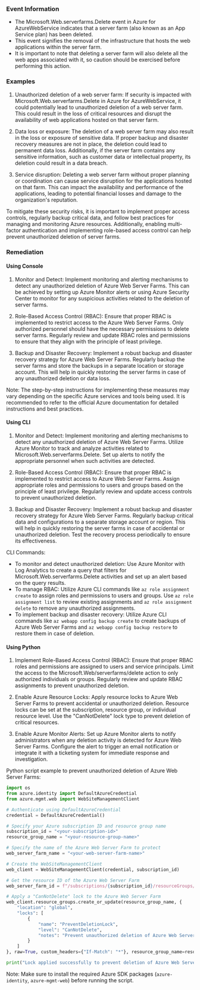
### Event Information

- The Microsoft.Web.serverfarms.Delete event in Azure for AzureWebService indicates that a server farm (also known as an App Service plan) has been deleted.
- This event signifies the removal of the infrastructure that hosts the web applications within the server farm.
- It is important to note that deleting a server farm will also delete all the web apps associated with it, so caution should be exercised before performing this action.


### Examples

1. Unauthorized deletion of a web server farm: If security is impacted with Microsoft.Web.serverfarms.Delete in Azure for AzureWebService, it could potentially lead to unauthorized deletion of a web server farm. This could result in the loss of critical resources and disrupt the availability of web applications hosted on that server farm.

2. Data loss or exposure: The deletion of a web server farm may also result in the loss or exposure of sensitive data. If proper backup and disaster recovery measures are not in place, the deletion could lead to permanent data loss. Additionally, if the server farm contains any sensitive information, such as customer data or intellectual property, its deletion could result in a data breach.

3. Service disruption: Deleting a web server farm without proper planning or coordination can cause service disruption for the applications hosted on that farm. This can impact the availability and performance of the applications, leading to potential financial losses and damage to the organization's reputation.

To mitigate these security risks, it is important to implement proper access controls, regularly backup critical data, and follow best practices for managing and monitoring Azure resources. Additionally, enabling multi-factor authentication and implementing role-based access control can help prevent unauthorized deletion of server farms.

### Remediation

#### Using Console

1. Monitor and Detect: Implement monitoring and alerting mechanisms to detect any unauthorized deletion of Azure Web Server Farms. This can be achieved by setting up Azure Monitor alerts or using Azure Security Center to monitor for any suspicious activities related to the deletion of server farms.

2. Role-Based Access Control (RBAC): Ensure that proper RBAC is implemented to restrict access to the Azure Web Server Farms. Only authorized personnel should have the necessary permissions to delete server farms. Regularly review and update RBAC roles and permissions to ensure that they align with the principle of least privilege.

3. Backup and Disaster Recovery: Implement a robust backup and disaster recovery strategy for Azure Web Server Farms. Regularly backup the server farms and store the backups in a separate location or storage account. This will help in quickly restoring the server farms in case of any unauthorized deletion or data loss.

Note: The step-by-step instructions for implementing these measures may vary depending on the specific Azure services and tools being used. It is recommended to refer to the official Azure documentation for detailed instructions and best practices.

#### Using CLI

1. Monitor and Detect: Implement monitoring and alerting mechanisms to detect any unauthorized deletion of Azure Web Server Farms. Utilize Azure Monitor to track and analyze activities related to Microsoft.Web.serverfarms.Delete. Set up alerts to notify the appropriate personnel when such activities are detected.

2. Role-Based Access Control (RBAC): Ensure that proper RBAC is implemented to restrict access to Azure Web Server Farms. Assign appropriate roles and permissions to users and groups based on the principle of least privilege. Regularly review and update access controls to prevent unauthorized deletion.

3. Backup and Disaster Recovery: Implement a robust backup and disaster recovery strategy for Azure Web Server Farms. Regularly backup critical data and configurations to a separate storage account or region. This will help in quickly restoring the server farms in case of accidental or unauthorized deletion. Test the recovery process periodically to ensure its effectiveness.

CLI Commands:
- To monitor and detect unauthorized deletion: Use Azure Monitor with Log Analytics to create a query that filters for Microsoft.Web.serverfarms.Delete activities and set up an alert based on the query results.
- To manage RBAC: Utilize Azure CLI commands like `az role assignment create` to assign roles and permissions to users and groups. Use `az role assignment list` to review existing assignments and `az role assignment delete` to remove any unauthorized assignments.
- To implement backup and disaster recovery: Utilize Azure CLI commands like `az webapp config backup create` to create backups of Azure Web Server Farms and `az webapp config backup restore` to restore them in case of deletion.

#### Using Python

1. Implement Role-Based Access Control (RBAC): Ensure that proper RBAC roles and permissions are assigned to users and service principals. Limit the access to the Microsoft.Web/serverfarms/delete action to only authorized individuals or groups. Regularly review and update RBAC assignments to prevent unauthorized deletion.

2. Enable Azure Resource Locks: Apply resource locks to Azure Web Server Farms to prevent accidental or unauthorized deletion. Resource locks can be set at the subscription, resource group, or individual resource level. Use the "CanNotDelete" lock type to prevent deletion of critical resources.

3. Enable Azure Monitor Alerts: Set up Azure Monitor alerts to notify administrators when any deletion activity is detected for Azure Web Server Farms. Configure the alert to trigger an email notification or integrate it with a ticketing system for immediate response and investigation.

Python script example to prevent unauthorized deletion of Azure Web Server Farms:

```python
import os
from azure.identity import DefaultAzureCredential
from azure.mgmt.web import WebSiteManagementClient

# Authenticate using DefaultAzureCredential
credential = DefaultAzureCredential()

# Specify your Azure subscription ID and resource group name
subscription_id = "<your-subscription-id>"
resource_group_name = "<your-resource-group-name>"

# Specify the name of the Azure Web Server Farm to protect
web_server_farm_name = "<your-web-server-farm-name>"

# Create the WebSiteManagementClient
web_client = WebSiteManagementClient(credential, subscription_id)

# Get the resource ID of the Azure Web Server Farm
web_server_farm_id = f"/subscriptions/{subscription_id}/resourceGroups/{resource_group_name}/providers/Microsoft.Web/serverfarms/{web_server_farm_name}"

# Apply a "CanNotDelete" lock to the Azure Web Server Farm
web_client.resource_groups.create_or_update(resource_group_name, {
    "location": "global",
    "locks": [
        {
            "name": "PreventDeletionLock",
            "level": "CanNotDelete",
            "notes": "Prevent unauthorized deletion of Azure Web Server Farm"
        }
    ]
}, raw=True, custom_headers={"If-Match": "*"}, resource_group_name=resource_group_name)

print("Lock applied successfully to prevent deletion of Azure Web Server Farm.")
```

Note: Make sure to install the required Azure SDK packages (`azure-identity`, `azure-mgmt-web`) before running the script.

